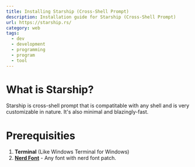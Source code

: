 ```yaml
---
title: Installing Starship (Cross-Shell Prompt)
description: Installation guide for Starship (Cross-Shell Prompt)
url: https://starship.rs/
category: web
tags:
  - dev
  - development
  - programming
  - program
  - tool
---
```


# What is Starship?

Starship is cross-shell prompt that is compatitable with any shell and is very customizable in nature. It's also minimal and blazingly-fast.

# Prerequisities

1. **Terminal** (Like Windows Terminal for Windows)
2. [**Nerd Font**](https://www.nerdfonts.com/font-downloads) - Any font with nerd font patch.
